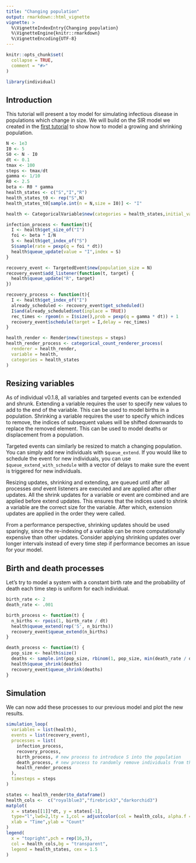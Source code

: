 ```yaml
---
title: "Changing population"
output: rmarkdown::html_vignette
vignette: >
  %\VignetteIndexEntry{Changing population}
  %\VignetteEngine{knitr::rmarkdown}
  %\VignetteEncoding{UTF-8}
---
```


```r
knitr::opts_chunk$set(
  collapse = TRUE,
  comment = "#>"
)
```

```r
library(individual)
```

## Introduction

This tutorial will present a toy model for simulating infectious disease in populations which change in size. We will build on the SIR model we created in the [first tutorial](Tutorial.html) to show how to model a growing and shrinking population.

```r
N <- 1e3
I0 <- 5
S0 <- N - I0
dt <- 0.1
tmax <- 100
steps <- tmax/dt
gamma <- 1/10
R0 <- 2.5
beta <- R0 * gamma
health_states <- c("S","I","R")
health_states_t0 <- rep("S",N)
health_states_t0[sample.int(n = N,size = I0)] <- "I"

health <- CategoricalVariable$new(categories = health_states,initial_values = health_states_t0)

infection_process <- function(t){
  I <- health$get_size_of("I")
  foi <- beta * I/N
  S <- health$get_index_of("S")
  S$sample(rate = pexp(q = foi * dt))
  health$queue_update(value = "I",index = S)
}

recovery_event <- TargetedEvent$new(population_size = N)
recovery_event$add_listener(function(t, target) {
  health$queue_update("R", target)
})

recovery_process <- function(t){
  I <- health$get_index_of("I")
  already_scheduled <- recovery_event$get_scheduled()
  I$and(already_scheduled$not(inplace = TRUE))
  rec_times <- rgeom(n = I$size(),prob = pexp(q = gamma * dt)) + 1
  recovery_event$schedule(target = I,delay = rec_times)
}

health_render <- Render$new(timesteps = steps)
health_render_process <- categorical_count_renderer_process(
  renderer = health_render,
  variable = health,
  categories = health_states
)
```

## Resizing variables

As of individual v0.1.8, all variables and targeted events can be extended and shrunk. Extending a variable requires the user to specify new values to add to the end of the variable. This can be used to model births in a population. Shrinking a variable requires the user to specify which indices to remove, the indices of subsequent values will be shifted downwards to replace the removed element. This can be used to model deaths or displacement from a population.

Targeted events can similarly be resized to match a changing population. You can simply add new individuals with `$queue_extend`. If you would like to schedule the event for new individuals, you can use `$queue_extend_with_schedule` with a vector of delays to make sure the event is triggered for new individuals.

Resizing updates, shrinking and extending, are queued until after all processes *and* event listeners are executed and are applied after other updates. All the shrink updates for a variable or event are combined and are applied before extend updates. This ensures that the indices used to shrink a variable are the correct size for the variable. After which, extension updates are applied in the order they were called.

From a performance perspective, shrinking updates should be used sparingly, since the re-indexing of a variable can be more computationally expensive than other updates. Consider applying shrinking updates over longer intervals instead of every time step if performance becomes an issue for your model.

## Birth and death processes

Let's try to model a system with a constant birth rate and the probability of death each time step is uniform for each individual.

```r
birth_rate <- 2
death_rate <- .001

birth_process <- function(t) {
  n_births <- rpois(1, birth_rate / dt)
  health$queue_extend(rep('S', n_births))
  recovery_event$queue_extend(n_births)
}

death_process <- function(t) {
  pop_size <- health$size()
  deaths <- sample.int(pop_size, rbinom(1, pop_size, min(death_rate / dt, 1)))
  health$queue_shrink(deaths)
  recovery_event$queue_shrink(deaths)
}
```

## Simulation

We can now add these processes to our previous model and plot the new results.

```r
simulation_loop(
  variables = list(health),
  events = list(recovery_event),
  processes = list(
    infection_process,
    recovery_process,
    birth_process, # new process to introduce S into the population
    death_process, # new process to randomly remove individuals from the populations
    health_render_process
  ),
  timesteps = steps
)
```

```r
states <- health_render$to_dataframe()
health_cols <-  c("royalblue3","firebrick3","darkorchid3")
matplot(
  x = states[[1]]*dt, y = states[-1],
  type="l",lwd=2,lty = 1,col = adjustcolor(col = health_cols, alpha.f = 0.85),
  xlab = "Time",ylab = "Count"
)
legend(
  x = "topright",pch = rep(16,3),
  col = health_cols,bg = "transparent",
  legend = health_states, cex = 1.5
)
```
